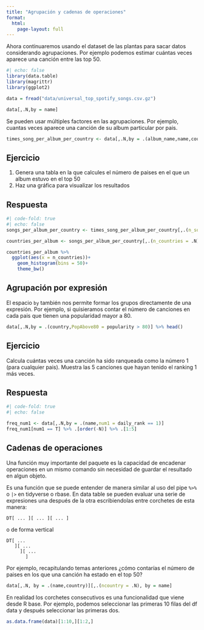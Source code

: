 ```yaml
---
title: "Agrupación y cadenas de operaciones"
format: 
  html:
    page-layout: full 
---
```


Ahora continuaremos usando el dataset de las plantas para sacar datos considerando agrupaciones. 
Por ejemplo podemos estimar cuántas veces aparece una canción entre las top 50.

```r
#| echo: false
library(data.table)
library(magrittr)
library(ggplot2)

data = fread("data/universal_top_spotify_songs.csv.gz")
```

```r
data[,.N,by = name]
```


Se pueden usar múltiples factores en las agrupaciones. Por ejemplo, cuantas veces aparece una canción de su album particular por pais.

```r
times_song_per_album_per_country <- data[,.N,by = .(album_name,name,country)] 

```

::: {.callout-note collapse="true"}
## Ejercicio

1. Genera una tabla en la que calcules el número de paises en el que un album estuvo en el top 50
2. Haz una gráfica para visualizar los resultados

::: 

::: {.callout-note collapse="true"}
## Respuesta
```r
#| code-fold: true
#| echo: false
songs_per_album_per_country <- times_song_per_album_per_country[,.(n_songs = .N),by = .(album_name,country)]

countries_per_album <- songs_per_album_per_country[,.(n_countries = .N), by = album_name] 

countries_per_album %>% 
  ggplot(aes(x = n_countries))+
    geom_histogram(bins = 50)+
    theme_bw()
```

:::

## Agrupación por expresión 

El espacio `by` también nos permite formar los grupos directamente de una expresión. Por ejemplo, si quisieramos contar el número de canciones en cada pais que tienen una popularidad mayor a 80.

```r
data[,.N,by = .(country,PopAbove80 = popularity > 80)] %>% head()
```

::: {.callout-note collapse="true"}
## Ejercicio

Calcula cuántas veces una canción ha sido ranqueada como la número 1 (para cualquier pais). Muestra las 5 canciones que hayan tenido el ranking 1 más veces.

::: 

::: {.callout-note collapse="true"}
## Respuesta
```r
#| code-fold: true
#| echo: false

freq_num1 <- data[,.N,by = .(name,num1 = daily_rank == 1)]
freq_num1[num1 == T] %>% .[order(-N)] %>% .[1:5]

```

:::

## Cadenas de operaciones

Una función muy importante del paquete es la capacidad de encadenar operaciones en un mismo comando sin necesidad de guardar el resultado en algun objeto. 

Es una función que se puede entender de manera similar al uso del pipe `%>%` o `|>` en tidyverse o rbase. En data table se pueden evaluar una serie de expresiones una después de la otra escribiendolas entre corchetes de esta manera:

```
DT[ ... ][ ... ][ ... ]
```
o de forma vertical

```
DT[ ...
   ][ ...
     ][ ...
       ]
```

Por ejemplo, recapitulando temas anteriores ¿cómo contarías el número de paises en los que una canción ha estado en el top 50?

```r

data[,.N, by = .(name,country)][,.(ncountry = .N), by = name]

```


En realidad los corchetes consecutivos es una funcionalidad que viene desde R base. Por ejemplo, podemos seleccionar las primeras 10 filas del df data y después seleccionar las primeras dos. 


```r

as.data.frame(data)[1:10,][1:2,]

```